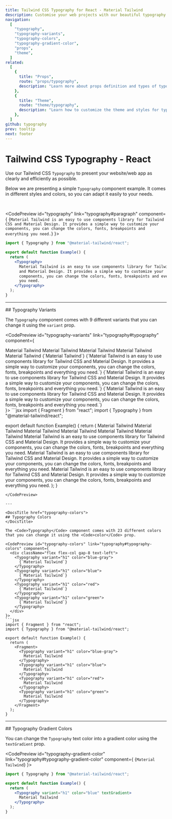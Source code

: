```yaml
---
title: Tailwind CSS Typography for React - Material Tailwind
description: Customise your web projects with our beautiful typography component for Tailwind CSS and React using Material Design guidelines.
navigation:
  [
    "typography",
    "typography-variants",
    "typography-colors",
    "typography-gradient-color",
    "props",
    "theme",
  ]
related:
  [
    {
      title: "Props",
      route: "props/typography",
      description: "Learn more about props definition and types of typography component.",
    },
    {
      title: "Theme",
      route: "theme/typography",
      description: "Learn how to customize the theme and styles for typography component.",
    },
  ]
github: typography
prev: tooltip
next: footer
---
```


# Tailwind CSS Typography - React

Use our Tailwind CSS <Code>Typography</Code> to present your website/web app as clearly and efficiently as possible.

Below we are presenting a simple <Code>Typography</Code> component example. It comes in different styles and colors, so you can adapt it easily to your needs.

<br />

<CodePreview id="typography" link="typography#paragraph" component={
  <Typography>
    {`Material Tailwind is an easy to use components library for Tailwind CSS and
    Material Design. It provides a simple way to customize your components, you
    can change the colors, fonts, breakpoints and everything you need.`}
  </Typography>
}>
```jsx
import { Typography } from "@material-tailwind/react";

export default function Example() {
  return (
    <Typography>
      Material Tailwind is an easy to use components library for Tailwind CSS
      and Material Design. It provides a simple way to customize your
      components, you can change the colors, fonts, breakpoints and everything
      you need.
    </Typography>
  );
}
```
</CodePreview>

---

<DocsTitle href="typography-variants">
## Typography Variants
</DocsTitle>

The <Code>Typography</Code> component comes with 9 different variants that you can change it using the <Code>variant</Code> prop.

<CodePreview id="typography-variants" link="typography#typography" component={
  <div className="flex flex-col gap-8 text-left">
    <Typography variant="h1">Material Tailwind</Typography>
    <Typography variant="h2">Material Tailwind</Typography>
    <Typography variant="h3">Material Tailwind</Typography>
    <Typography variant="h4">Material Tailwind</Typography>
    <Typography variant="h5">Material Tailwind</Typography>
    <Typography variant="h6" className="capitalize">
      {`Material Tailwind`}
    </Typography>
    <Typography variant="lead">
      {`Material Tailwind is an easy to use components library for Tailwind CSS and
      Material Design. It provides a simple way to customize your components, you
      can change the colors, fonts, breakpoints and everything you need.`}
    </Typography>
    <Typography variant="paragraph">
      {`Material Tailwind is an easy to use components library for Tailwind CSS and
      Material Design. It provides a simple way to customize your components, you
      can change the colors, fonts, breakpoints and everything you need.`}
    </Typography>
    <Typography variant="small">
      {`Material Tailwind is an easy to use components library for Tailwind CSS and
      Material Design. It provides a simple way to customize your components, you
      can change the colors, fonts, breakpoints and everything you need.`}
    </Typography>
  </div>
}>
```jsx
import { Fragment } from "react";
import { Typography } from "@material-tailwind/react";

export default function Example() {
  return (
    <Fragment>
      <Typography variant="h1">Material Tailwind</Typography>
      <Typography variant="h2">Material Tailwind</Typography>
      <Typography variant="h3">Material Tailwind</Typography>
      <Typography variant="h4">Material Tailwind</Typography>
      <Typography variant="h5">Material Tailwind</Typography>
      <Typography variant="h6">Material Tailwind</Typography>
      <Typography variant="lead">
        Material Tailwind is an easy to use components library for Tailwind CSS
        and Material Design. It provides a simple way to customize your
        components, you can change the colors, fonts, breakpoints and everything
        you need.
      </Typography>
      <Typography variant="paragraph">
        Material Tailwind is an easy to use components library for Tailwind CSS
        and Material Design. It provides a simple way to customize your
        components, you can change the colors, fonts, breakpoints and everything
        you need.
      </Typography>
      <Typography variant="small">
        Material Tailwind is an easy to use components library for Tailwind CSS
        and Material Design. It provides a simple way to customize your
        components, you can change the colors, fonts, breakpoints and everything
        you need.
      </Typography>
    </Fragment>
  );
}
```
</CodePreview>

---

<DocsTitle href="typography-colors">
## Typography Colors
</DocsTitle>

The <Code>Typography</Code> component comes with 23 different colors that you can change it using the <Code>color</Code> prop.

<CodePreview id="typography-colors" link="typography#typography-colors" component={
  <div className="flex flex-col gap-8 text-left">
    <Typography variant="h1" color="blue-gray">
      {`Material Tailwind`}
    </Typography>
    <Typography variant="h1" color="blue">
      {`Material Tailwind`}
    </Typography>
    <Typography variant="h1" color="red">
      {`Material Tailwind`}
    </Typography>
    <Typography variant="h1" color="green">
      {`Material Tailwind`}
    </Typography>
  </div>
}>
```jsx
import { Fragment } from "react";
import { Typography } from "@material-tailwind/react";

export default function Example() {
  return (
    <Fragment>
      <Typography variant="h1" color="blue-gray">
        Material Tailwind
      </Typography>
      <Typography variant="h1" color="blue">
        Material Tailwind
      </Typography>
      <Typography variant="h1" color="red">
        Material Tailwind
      </Typography>
      <Typography variant="h1" color="green">
        Material Tailwind
      </Typography>
    </Fragment>
  );
}
```
</CodePreview>

---

<DocsTitle href="typography-gradient-color">
## Typography Gradient Colors
</DocsTitle>

You can change the <Code>Typography</Code> text color into a gradient color using the <Code>textGradient</Code> prop.

<CodePreview id="typography-gradient-color" link="typography#typography-gradient-color" component={
  <Typography variant="h1" color="blue" textGradient>
    {`Material Tailwind`}
  </Typography>
}>
```jsx
import { Typography } from "@material-tailwind/react";

export default function Example() {
  return (
    <Typography variant="h1" color="blue" textGradient>
      Material Tailwind
    </Typography>
  );
}
```
</CodePreview>

<span id="props" className="scroll-mt-48" />
<span id="theme" className="scroll-mt-48" />
